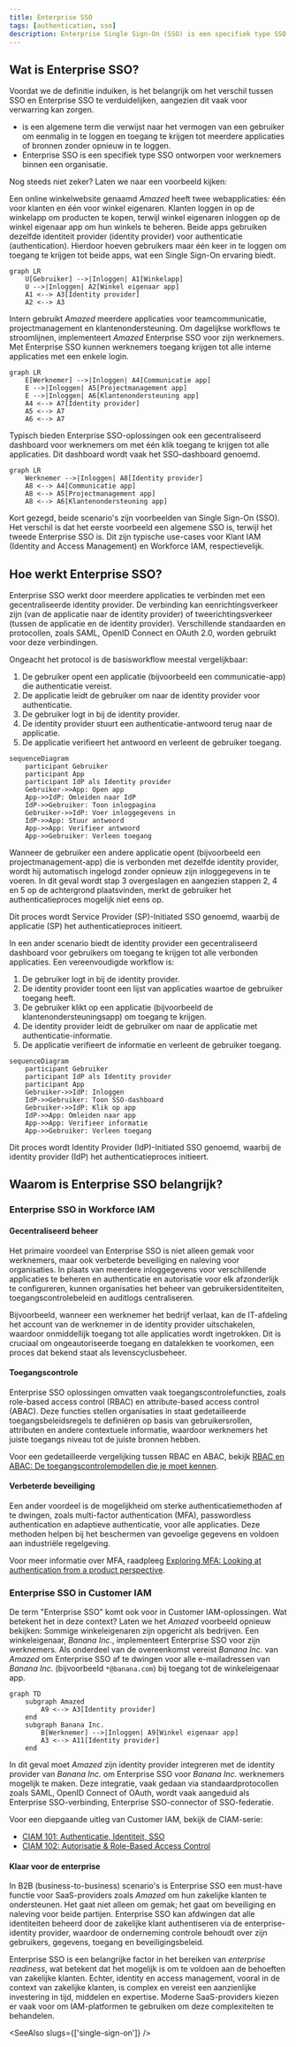 ```yaml
---
title: Enterprise SSO
tags: [authentication, sso]
description: Enterprise Single Sign-On (SSO) is een specifiek type SSO ontworpen voor werknemers binnen een organisatie.
---
```


## Wat is Enterprise SSO?

Voordat we de definitie induiken, is het belangrijk om het verschil tussen SSO en Enterprise SSO te verduidelijken, aangezien dit vaak voor verwarring kan zorgen.

- <Ref slug="single-sign-on" /> is een algemene term die verwijst naar het vermogen van een gebruiker om eenmalig in te loggen en toegang te krijgen tot meerdere applicaties of bronnen zonder opnieuw in te loggen.
- Enterprise SSO is een specifiek type SSO ontworpen voor werknemers binnen een organisatie.

Nog steeds niet zeker? Laten we naar een voorbeeld kijken:

Een online winkelwebsite genaamd _Amazed_ heeft twee webapplicaties: één voor klanten en één voor winkel eigenaren. Klanten loggen in op de winkelapp om producten te kopen, terwijl winkel eigenaren inloggen op de winkel eigenaar app om hun winkels te beheren. Beide apps gebruiken dezelfde identiteit provider (identity provider) voor authenticatie (authentication). Hierdoor hoeven gebruikers maar één keer in te loggen om toegang te krijgen tot beide apps, wat een Single Sign-On ervaring biedt.

```mermaid
graph LR
    U[Gebruiker] -->|Inloggen| A1[Winkelapp]
    U -->|Inloggen| A2[Winkel eigenaar app]
    A1 <--> A3[Identity provider]
    A2 <--> A3
```

Intern gebruikt _Amazed_ meerdere applicaties voor teamcommunicatie, projectmanagement en klantenondersteuning. Om dagelijkse workflows te stroomlijnen, implementeert _Amazed_ Enterprise SSO voor zijn werknemers. Met Enterprise SSO kunnen werknemers toegang krijgen tot alle interne applicaties met een enkele login.

```mermaid
graph LR
    E[Werknemer] -->|Inloggen| A4[Communicatie app]
    E -->|Inloggen| A5[Projectmanagement app]
    E -->|Inloggen| A6[Klantenondersteuning app]
    A4 <--> A7[Identity provider]
    A5 <--> A7
    A6 <--> A7
```

Typisch bieden Enterprise SSO-oplossingen ook een gecentraliseerd dashboard voor werknemers om met één klik toegang te krijgen tot alle applicaties. Dit dashboard wordt vaak het SSO-dashboard genoemd.

```mermaid
graph LR
    Werknemer -->|Inloggen| A8[Identity provider]
    A8 <--> A4[Communicatie app]
    A8 <--> A5[Projectmanagement app]
    A8 <--> A6[Klantenondersteuning app]
```

Kort gezegd, beide scenario's zijn voorbeelden van Single Sign-On (SSO). Het verschil is dat het eerste voorbeeld een algemene SSO is, terwijl het tweede Enterprise SSO is. Dit zijn typische use-cases voor Klant IAM (Identity and Access Management) en Workforce IAM, respectievelijk.

## Hoe werkt Enterprise SSO?

Enterprise SSO werkt door meerdere applicaties te verbinden met een gecentraliseerde identity provider. De verbinding kan eenrichtingsverkeer zijn (van de applicatie naar de identity provider) of tweerichtingsverkeer (tussen de applicatie en de identity provider). Verschillende standaarden en protocollen, zoals SAML, OpenID Connect en OAuth 2.0, worden gebruikt voor deze verbindingen.

Ongeacht het protocol is de basisworkflow meestal vergelijkbaar:

1. De gebruiker opent een applicatie (bijvoorbeeld een communicatie-app) die authenticatie vereist.
2. De applicatie leidt de gebruiker om naar de identity provider voor authenticatie.
3. De gebruiker logt in bij de identity provider.
4. De identity provider stuurt een authenticatie-antwoord terug naar de applicatie.
5. De applicatie verifieert het antwoord en verleent de gebruiker toegang.

```mermaid
sequenceDiagram
    participant Gebruiker
    participant App
    participant IdP als Identity provider
    Gebruiker->>App: Open app
    App->>IdP: Omleiden naar IdP
    IdP->>Gebruiker: Toon inlogpagina
    Gebruiker->>IdP: Voer inloggegevens in
    IdP->>App: Stuur antwoord
    App->>App: Verifieer antwoord
    App->>Gebruiker: Verleen toegang
```

Wanneer de gebruiker een andere applicatie opent (bijvoorbeeld een projectmanagement-app) die is verbonden met dezelfde identity provider, wordt hij automatisch ingelogd zonder opnieuw zijn inloggegevens in te voeren. In dit geval wordt stap 3 overgeslagen en aangezien stappen 2, 4 en 5 op de achtergrond plaatsvinden, merkt de gebruiker het authenticatieproces mogelijk niet eens op.

Dit proces wordt Service Provider (SP)-Initiated SSO genoemd, waarbij de applicatie (SP) het authenticatieproces initieert.

In een ander scenario biedt de identity provider een gecentraliseerd dashboard voor gebruikers om toegang te krijgen tot alle verbonden applicaties. Een vereenvoudigde workflow is:

1. De gebruiker logt in bij de identity provider.
2. De identity provider toont een lijst van applicaties waartoe de gebruiker toegang heeft.
3. De gebruiker klikt op een applicatie (bijvoorbeeld de klantenondersteuningsapp) om toegang te krijgen.
4. De identity provider leidt de gebruiker om naar de applicatie met authenticatie-informatie.
5. De applicatie verifieert de informatie en verleent de gebruiker toegang.

```mermaid
sequenceDiagram
    participant Gebruiker
    participant IdP als Identity provider
    participant App
    Gebruiker->>IdP: Inloggen
    IdP->>Gebruiker: Toon SSO-dashboard
    Gebruiker->>IdP: Klik op app
    IdP->>App: Omleiden naar app
    App->>App: Verifieer informatie
    App->>Gebruiker: Verleen toegang
```

Dit proces wordt Identity Provider (IdP)-Initiated SSO genoemd, waarbij de identity provider (IdP) het authenticatieproces initieert.

## Waarom is Enterprise SSO belangrijk?

### Enterprise SSO in Workforce IAM

#### Gecentraliseerd beheer

Het primaire voordeel van Enterprise SSO is niet alleen gemak voor werknemers, maar ook verbeterde beveiliging en naleving voor organisaties. In plaats van meerdere inloggegevens voor verschillende applicaties te beheren en authenticatie en autorisatie voor elk afzonderlijk te configureren, kunnen organisaties het beheer van gebruikersidentiteiten, toegangscontrolebeleid en auditlogs centraliseren.

Bijvoorbeeld, wanneer een werknemer het bedrijf verlaat, kan de IT-afdeling het account van de werknemer in de identity provider uitschakelen, waardoor onmiddellijk toegang tot alle applicaties wordt ingetrokken. Dit is cruciaal om ongeautoriseerde toegang en datalekken te voorkomen, een proces dat bekend staat als levenscyclusbeheer.

#### Toegangscontrole

Enterprise SSO oplossingen omvatten vaak toegangscontrolefuncties, zoals role-based access control (RBAC) en attribute-based access control (ABAC). Deze functies stellen organisaties in staat gedetailleerde toegangsbeleidsregels te definiëren op basis van gebruikersrollen, attributen en andere contextuele informatie, waardoor werknemers het juiste toegangs niveau tot de juiste bronnen hebben.

Voor een gedetailleerde vergelijking tussen RBAC en ABAC, bekijk [RBAC en ABAC: De toegangscontrolemodellen die je moet kennen](https://blog.logto.io/rbac-and-abac).

#### Verbeterde beveiliging

Een ander voordeel is de mogelijkheid om sterke authenticatiemethoden af te dwingen, zoals multi-factor authentication (MFA), passwordless authentication en adaptieve authenticatie, voor alle applicaties. Deze methoden helpen bij het beschermen van gevoelige gegevens en voldoen aan industriële regelgeving.

Voor meer informatie over MFA, raadpleeg [Exploring MFA: Looking at authentication from a product perspective](https://blog.logto.io/elaborate-mfa).

### Enterprise SSO in Customer IAM

De term "Enterprise SSO" komt ook voor in Customer IAM-oplossingen. Wat betekent het in deze context? Laten we het _Amazed_ voorbeeld opnieuw bekijken: Sommige winkeleigenaren zijn opgericht als bedrijven. Een winkeleigenaar, _Banana Inc._, implementeert Enterprise SSO voor zijn werknemers. Als onderdeel van de overeenkomst vereist _Banana Inc._ van _Amazed_ om Enterprise SSO af te dwingen voor alle e-mailadressen van _Banana Inc._ (bijvoorbeeld `*@banana.com`) bij toegang tot de winkeleigenaar app.

```mermaid
graph TD
    subgraph Amazed
        A9 <--> A3[Identity provider]
    end
    subgraph Banana Inc.
        B[Werknemer] -->|Inloggen| A9[Winkel eigenaar app]
        A3 <--> A11[Identity provider]
    end
```

In dit geval moet _Amazed_ zijn identity provider integreren met de identity provider van _Banana Inc._ om Enterprise SSO voor _Banana Inc._ werknemers mogelijk te maken. Deze integratie, vaak gedaan via standaardprotocollen zoals SAML, OpenID Connect of OAuth, wordt vaak aangeduid als Enterprise SSO-verbinding, Enterprise SSO-connector of SSO-federatie.

Voor een diepgaande uitleg van Customer IAM, bekijk de CIAM-serie:

- [CIAM 101: Authenticatie, Identiteit, SSO](https://blog.logto.io/ciam-101-intro-authn-sso)
- [CIAM 102: Autorisatie & Role-Based Access Control](https://blog.logto.io/ciam-102-authz-and-rbac)

#### Klaar voor de enterprise

In B2B (business-to-business) scenario's is Enterprise SSO een must-have functie voor SaaS-providers zoals _Amazed_ om hun zakelijke klanten te ondersteunen. Het gaat niet alleen om gemak; het gaat om beveiliging en naleving voor beide partijen. Enterprise SSO kan afdwingen dat alle identiteiten beheerd door de zakelijke klant authentiseren via de enterprise-identity provider, waardoor de onderneming controle behoudt over zijn gebruikers, gegevens, toegang en beveiligingsbeleid.

Enterprise SSO is een belangrijke factor in het bereiken van _enterprise readiness_, wat betekent dat het mogelijk is om te voldoen aan de behoeften van zakelijke klanten. Echter, identity en access management, vooral in de context van zakelijke klanten, is complex en vereist een aanzienlijke investering in tijd, middelen en expertise. Moderne SaaS-providers kiezen er vaak voor om IAM-platformen te gebruiken om deze complexiteiten te behandelen.

<SeeAlso slugs={['single-sign-on']} />